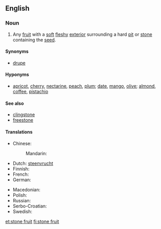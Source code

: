 {{wikipedia|Drupe}}
==English==

===Noun===
{{en-noun|sg=[[stone]] [[fruit]]}}

# Any [[fruit]] with a [[soft]] [[fleshy]] [[exterior]] surrounding a hard [[pit]] or [[stone]] containing the [[seed]].

====Synonyms====
* [[drupe]]

====Hyponyms====
* [[apricot]], [[cherry]], [[nectarine]], [[peach]], [[plum]]; [[date]], [[mango]], [[olive]]; [[almond]], [[coffee]], [[pistachio]]

====See also====
* [[clingstone]]
* [[freestone]]

====Translations====
{{trans-top|fruit with soft flesh and a hard pit}}
* Chinese:
*: Mandarin: {{t-|cmn|核果|tr=héguǒ|sc=Hani}}
* Dutch: [[steenvrucht]] {{f}}
* Finnish: {{t+|fi|luumarja}}
* French: {{t|fr|drupe|f}}
* German: {{t+|de|Steinfrucht|f}}
{{trans-mid}}
* Macedonian: {{t-|mk|јаткасто овошје|n|tr=játkasto óvošje|sc=Cyrl}}
* Polish: {{t-|pl|pestkowiec|m}}
* Russian: {{t+|ru|костянка|f|tr=kostjánka|sc=Cyrl}}
* Serbo-Croatian: {{t-|sh|koštunica|xs=Serbo-Croatian}}
* Swedish: {{t+|sv|stenfrukt|c}}
{{trans-bottom}}

[[et:stone fruit]]
[[fi:stone fruit]]